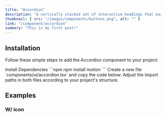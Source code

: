 ```yaml
---
title: "Accordion"
description: "A vertically stacked set of interactive headings that each reveal a section of content."
thumbnail: { src: "/images/components/buttons.png", alt: "" }
link: "/component/accordion"
summary: "This is my first post!"
---
```


<ComponentPreview name="accordion-demo" />

## Installation

Follow these simple steps to add the Accordion component to your project:

<Steps>
<Step>
Install Dependencies
</Step>
```npm
npm install motion
```

<Step>
Create a new file `components/ui/accordion.tsx` and copy the code below:
</Step>

<CollapsibleSource name="accordion" />

<Step>
Adjust the import paths in both files according to your project's structure.
</Step>

</Steps>

## Examples

### W/ icon

<ComponentPreview name="accordion-icon" />
